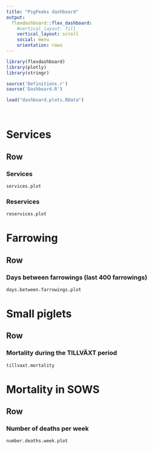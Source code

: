 ```yaml
---
title: "PigPeaks dashboard"
output: 
  flexdashboard::flex_dashboard:
    #vertical_layout: fill 
    vertical_layout: scroll
    social: menu
    orientation: rows
---
```


```r
library(flexdashboard)
library(plotly)
library(stringr)

source('Definitions.r')
source('Dashboard.R')

load("dashboard.plots.RData")




```


Services
====================================


Row
-------------------------------------
### Services
```r
services.plot
```

### Reservices 
```r
reservices.plot
```




Farrowing
====================================

Row
-------------------------------------

### Days between farrowings (last 400 farrowings)
```r
days.between.farrowings.plot

```




Small piglets
====================================

Row
-------------------------------------

### Mortality during the TILLVÄXT period
```r
tillvaxt.mortality

```





Mortality in SOWS
====================================


Row
-------------------------------------

### Number of deaths per week
```r
number.deaths.week.plot

```






